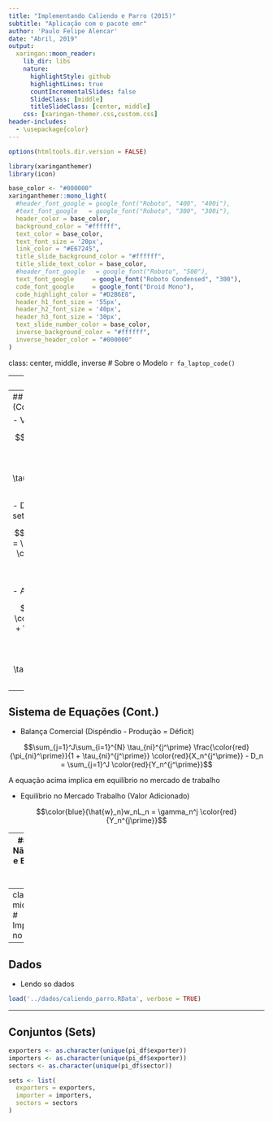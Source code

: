 ```yaml
---
title: "Implementando Caliendo e Parro (2015)"
subtitle: "Aplicação com o pacote emr"
author: 'Paulo Felipe Alencar'
date: "Abril, 2019"
output:
  xaringan::moon_reader:
    lib_dir: libs
    nature:
      highlightStyle: github
      highlightLines: true
      countIncrementalSlides: false
      SlideClass: [middle]
      titleSlideClass: [center, middle]
    css: [xaringan-themer.css,custom.css]
header-includes:
  - \usepackage{color}
---
```


```r
options(htmltools.dir.version = FALSE)
```

```r
library(xaringanthemer)
library(icon)

base_color <- "#000000"
xaringanthemer::mono_light(
  #header_font_google = google_font("Roboto", "400", "400i"),
  #text_font_google   = google_font("Roboto", "300", "300i"),
  header_color = base_color,
  background_color = "#ffffff",
  text_color = base_color,
  text_font_size = '20px',
  link_color = "#E67245",
  title_slide_background_color = "#ffffff",
  title_slide_text_color = base_color,
  #header_font_google   = google_font("Roboto", "500"),
  text_font_google     = google_font("Roboto Condensed", "300"),
  code_font_google     = google_font("Droid Mono"),
  code_highlight_color = "#D2B6E8",
  header_h1_font_size = '55px',
  header_h2_font_size = '40px',
  header_h3_font_size = '30px',
  text_slide_number_color = base_color,
  inverse_background_color = "#ffffff",
  inverse_header_color = "#000000"
)
```

class: center, middle, inverse
# Sobre o Modelo `r fa_laptop_code()`


---
## Sistema de Equações

- Variação no custo da cesta de insumos
$$\color{blue}{\hat{c}^j_n} = \color{blue}{\hat{w}_n^{\gamma_j^n}} \prod_{k=1}^J\color{red}{\hat{P}_n^{k^{\gamma_n^{k,j}}}}$$

- Variação no índice de preço setorial
$$\color{red}{\hat{P}_n^j} = \left[\sum_{i=1}^N\pi_{ni}[\hat{k}_{ni}^j \color{blue}{\hat{c}^j_i}]^{-\theta_j}\right]^{-1/\theta_j}$$

- Participações no comércio bilateral

$$\color{red}{\hat{\pi}_{ni}^j} = \left[\frac{\color{blue}{\hat{c}^j_i} \hat{k}_{ni}^j}{\color{red}{\hat{P}_n^j}}\right]^{-\theta_j}$$

- Novas participações

$$\color{red}{\pi_{ni}^{j^\prime}} = \color{red}{\hat{\pi}_{ni}^j} \pi_{ni}^j$$

---
## Sistema de Equações (Cont.)

- Valor da Produção

$$\color{red}{{Y}_n^{j\prime}} = \sum_{i=1}^N \frac{\color{red}{\pi_{in}^{j^\prime}}}{1 + \tau_{in}^{j^\prime}}\color{blue}{X_i^{j^\prime}}$$

- Dispêndio total por país $n$ e setor $j$

$$\color{blue}{X_n^{j^\prime}} = \sum_{k=1}^J \gamma_n^{j,k} \color{red}{{Y}_n^{j\prime}} + \alpha_n^j \color{red}{I_n^\prime}$$

- Absorção Final

$$\color{red}{I_n^\prime} = \color{blue}{\hat{w}_n}w_nL_n + \sum_{j=1}^J\sum_{i=1}^{N}  \tau_{ni}^{j^\prime} \frac{\color{red}{\pi_{ni}^\prime}}{1 + \tau_{ni}^{j^\prime}} \color{red}{X_n^{j^\prime}} + D_n$$

---
## Sistema de Equações (Cont.)

- Balança Comercial (Dispêndio - Produção = Déficit)

$$\sum_{j=1}^J\sum_{i=1}^{N}  \tau_{ni}^{j^\prime} \frac{\color{red}{\pi_{ni}^\prime}}{1 + \tau_{ni}^{j^\prime}} \color{red}{X_n^{j^\prime}} - D_n = \sum_{j=1}^J \color{red}{Y_n^{j^\prime}}$$

A equação acima implica em equilíbrio no mercado de trabalho

- Equilíbrio no Mercado Trabalho (Valor Adicionado)

$$\color{blue}{\hat{w}_n}w_nL_n = \gamma_n^j \color{red}{Y_n^{j\prime}}$$

---
## Variáveis Não-Definidas e Equações de Equilíbrio (mcc)

Variável | Equação (mcc) | Dimensão
---------|-----------------|------------------
$\color{blue}{\hat{c}_n^j}$ | $\color{blue}{\hat{c}^j_n} = \color{blue}{\hat{w}_n^{\gamma_j^n}} \prod_{k=1}^J\color{red}{\hat{P}_n^{k^{\gamma_n^{k,j}}}}$ | $N \times J$
$\color{blue}{X_n^{j^\prime}}$ | $\color{blue}{X_n^{j^\prime}} = \sum_{k=1}^J \gamma_n^{j,k} \color{red}{{Y}_n^{j\prime}} + \alpha_n^j \color{red}{I_n^\prime}$ | $N \times J$
$\color{blue}{\hat{w}_n}$ | $\color{blue}{\hat{w}_n}w_nL_n = \gamma_n^j \color{red}{Y_n^{j\prime}}$ | $N$


---
class: center, middle, inverse
# Implementando no R

---
## Dados

- Lendo so dados

```r
load('../dados/caliendo_parro.RData', verbose = TRUE)
```

---
## Conjuntos (Sets)

```r
exporters <- as.character(unique(pi_df$exporter))
importers <- as.character(unique(pi_df$exporter))
sectors <- as.character(unique(pi_df$sector))

sets <- list(
  exporters = exporters,
  importer = importers,
  sectors = sectors
)
```


